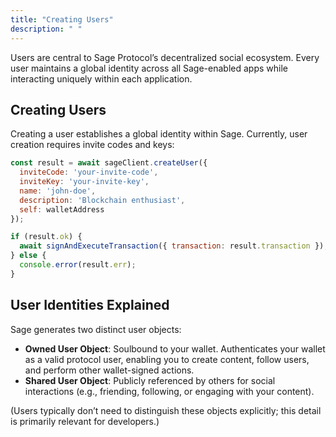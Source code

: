 ```yaml
---
title: "Creating Users"
description: " "
---
```


Users are central to Sage Protocol’s decentralized social ecosystem. Every user maintains a global identity across all Sage-enabled apps while interacting uniquely within each application.

## Creating Users

Creating a user establishes a global identity within Sage. Currently, user creation requires invite codes and keys:

```javascript
const result = await sageClient.createUser({
  inviteCode: 'your-invite-code',
  inviteKey: 'your-invite-key',
  name: 'john-doe',
  description: 'Blockchain enthusiast',
  self: walletAddress
});

if (result.ok) {
  await signAndExecuteTransaction({ transaction: result.transaction });
} else {
  console.error(result.err);
}
```

## User Identities Explained

Sage generates two distinct user objects:

- **Owned User Object**: Soulbound to your wallet. Authenticates your wallet as a valid protocol user, enabling you to create content, follow users, and perform other wallet-signed actions.
- **Shared User Object**: Publicly referenced by others for social interactions (e.g., friending, following, or engaging with your content).

(Users typically don’t need to distinguish these objects explicitly; this detail is primarily relevant for developers.)